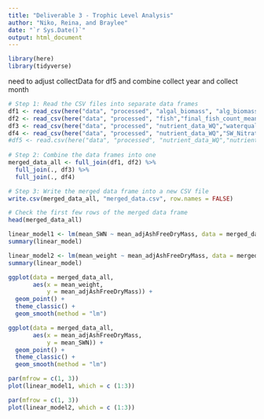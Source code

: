 ```yaml
---
title: "Deliverable 3 - Trophic Level Analysis"
author: "Niko, Reina, and Braylee"
date: "`r Sys.Date()`"
output: html_document
---
```

```r
library(here)
library(tidyverse)

```

need to adjust collectData for df5 and combine collect year and collect month
```r
# Step 1: Read the CSV files into separate data frames
df1 <- read_csv(here("data", "processed", "algal_biomass", "alg_biomass_means.csv")) 
df2 <- read_csv(here("data", "processed", "fish","final_fish_count_means.csv"))
df3 <- read_csv(here("data", "processed", "nutrient_data_WQ","waterqual_means.csv"))
df4 <- read_csv(here("data", "processed", "nutrient_data_WQ","SW_Nitrate_means.csv"))
#df5 <- read.csv(here("data", "processed", "nutrient_data_WQ","nutrient_data_means.csv"))
                
# Step 2: Combine the data frames into one
merged_data_all <- full_join(df1, df2) %>% 
  full_join(., df3) %>% 
  full_join(., df4)

# Step 3: Write the merged data frame into a new CSV file
write.csv(merged_data_all, "merged_data.csv", row.names = FALSE)

# Check the first few rows of the merged data frame
head(merged_data_all)
```


```r

linear_model1 <- lm(mean_SWN ~ mean_adjAshFreeDryMass, data = merged_data_all)
summary(linear_model)
```

```r
linear_model2 <- lm(mean_weight ~ mean_adjAshFreeDryMass, data = merged_data_all)
summary(linear_model)
```

```r
ggplot(data = merged_data_all,
       aes(x = mean_weight, 
           y = mean_adjAshFreeDryMass)) +
  geom_point() +
  theme_classic() +
  geom_smooth(method = "lm")
```

```r
ggplot(data = merged_data_all,
       aes(x = mean_adjAshFreeDryMass, 
           y = mean_SWN)) +
  geom_point() +
  theme_classic() +
  geom_smooth(method = "lm")
```

```r
par(mfrow = c(1, 3))
plot(linear_model1, which = c (1:3))
```

```r
par(mfrow = c(1, 3))
plot(linear_model2, which = c (1:3))
```


